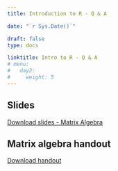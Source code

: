 ---
title: Introduction to R - Q & A

date: "`r Sys.Date()`"

draft: false
type: docs

linktitle: Intro to R - Q & A
# menu:
#   day2:
#     weight: 5
---

## Slides

[Download slides - Matrix Algebra](../../../rmds/matrix_algebra_slides.pptx)

## Matrix algebra handout

[Download handout](../../../rmds/matrix.algebra.pdf)
